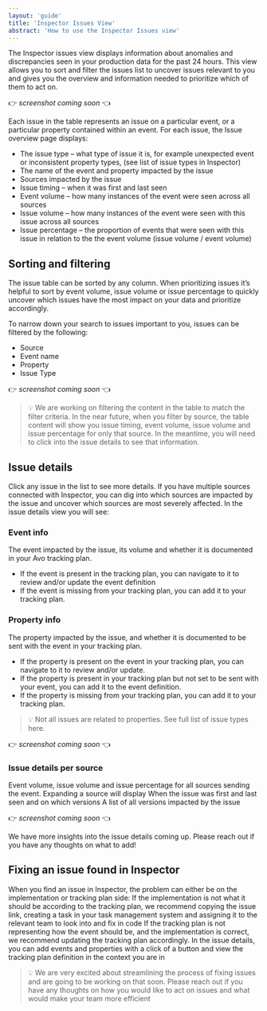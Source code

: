 ```yaml
---
layout: 'guide'
title: 'Inspector Issues View'
abstract: 'How to use the Inspector Issues view'
---
```



The Inspector issues view displays information about anomalies and discrepancies seen in your production data for the past 24 hours. This view allows you to sort and filter the issues list to uncover issues relevant to you and gives you the overview and information needed to prioritize which of them to act on.

👉 _screenshot coming soon_ 👈

Each issue in the table represents an issue on a particular event, or a particular property contained within an event. For each issue, the Issue overview page displays:
- The issue type – what type of issue it is, for example unexpected event or inconsistent property types, (see list of issue types in Inspector)
- The name of the event and property impacted by the issue
- Sources impacted by the issue
- Issue timing – when it was first and last seen
- Event volume – how many instances of the event were seen across all sources
- Issue volume – how many instances of the event were seen with this issue across all sources
- Issue percentage – the proportion of events that were seen with this issue in relation to the the event volume (issue volume / event volume)

## Sorting and filtering

The issue table can be sorted by any column. When prioritizing issues it’s helpful to sort by event volume, issue volume or issue percentage to quickly uncover which issues have the most impact on your data and prioritize accordingly.

To narrow down your search to issues important to you, issues can be filtered by the following:
- Source
- Event name
- Property
- Issue Type

👉 _screenshot coming soon_ 👈

> 💡 We are working on filtering the content in the table to match the filter criteria. In the near future, when you filter by source, the table content will show you issue timing, event volume, issue volume and issue percentage for only that source. In the meantime, you will need to click into the issue details to see that information.

## Issue details

Click any issue in the list to see more details. If you have multiple sources connected with Inspector, you can dig into which sources are impacted by the issue and uncover which sources are most severely affected. In the issue details view you will see:

### Event info
The event impacted by the issue, its volume and whether it is documented in your Avo tracking plan.
- If the event is present in the tracking plan, you can navigate to it to review and/or update the event definition
- If the event is missing from your tracking plan, you can add it to your tracking plan.

### Property info
The property impacted by the issue, and whether it is documented to be sent with the event in your tracking plan.
- If the property is present on the event in your tracking plan, you can navigate to it to review and/or update.
- If the property is present in your tracking plan but not set to be sent with your event, you can add it to the event definition.
- If the property is missing from your tracking plan, you can add it to your tracking plan.

> 💡 Not all issues are related to properties. See full list of issue types here.

👉 _screenshot coming soon_ 👈

### Issue details per source
Event volume, issue volume and issue percentage for all sources sending the event. Expanding a source will display
When the issue was first and last seen and on which versions
A list of all versions impacted by the issue

👉 _screenshot coming soon_ 👈

We have more insights into the issue details coming up. Please reach out if you have any thoughts on what to add! 

## Fixing an issue found in Inspector
When you find an issue in Inspector, the problem can either be on the implementation or tracking plan side:
If the implementation is not what it should be according to the tracking plan, we recommend copying the issue link, creating a task in your task management system and assigning it to the relevant team to look into and fix in code
If the tracking plan is not representing how the event should be, and the implementation is correct, we recommend updating the tracking plan accordingly. In the issue details, you can add events and properties with a click of a button and view the tracking plan definition in the context you are in


> 💡 We are very excited about streamlining the process of fixing issues and are going to be working on that soon. Please reach out if you have any thoughts on how you would like to act on issues and what would make your team more efficient